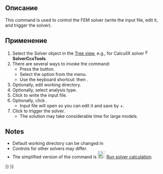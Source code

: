 <languages/>

{{Docnav/ru
|[[FEM_EquationHeat/ru|Тепловое уравнение]]
|[[FEM_SolverRun/ru|Запустить решатель]]
|[[FEM_Workbench/ru|Верстак "FEM"]]
|IconL=FEM_EquationHeat.svg
|IconR=FEM_SolverRun.svg
|IconC=Workbench_FEM.svg
}}

<div class="mw-translate-fuzzy">
{{GuiCommand/ru
|Name/ru=Управление решателем
|Name=FEM_SolverControl
|MenuLocation=Решить → Управление решателем
|Workbenches=[[FEM_Workbench/ru|FEM]]
|Shortcut={{KEY|S}} {{KEY|T}}
|SeeAlso=[[FEM_SolverRun/ru|Запустить решатель]]
}}
</div>

<span id="Description"></span>
==Описание==

This command is used to control the FEM solver (write the input file, edit it, and trigger the solver).

<span id="Usage"></span>
==Применение==

# Select the Solver object in the [[Tree_view|Tree view]], e.g., for CalcuilX solver [[Image:FEM_SolverCalculixCxxtools.svg|16px]] '''SolverCcxTools'''.
# There are several ways to invoke the command:
#* Press the {{Button|[[Image:FEM_SolverControl.svg|16px]] [[FEM_SolverControl|Solver Job Control]]}} button.
#* Select the {{MenuCommand|Solve → [[Image:FEM_SolverControl.svg|16px]] Solver Job Control}} option from the menu.
#* Use the keyboard shortcut: {{KEY|S}} then {{KEY|T}}.
# Optionally, edit working directory.
# Optionally, select analysis type.
# Click {{Button|Write .inp file}} to write the input file.
# Optionally, click {{Button|Edit .inp file}}.
#* Input file will open so you can edit it and save by {{KEY|Ctrl}}+{{KEY|S}}.
# Click {{Button|Run CalculiX}} to trigger the solver.
#* The solution may take considerable time for large models.

==Notes==

* Default working directory can be changed in {{MenuCommand|Edit → Preferences → FEM}}
* Controls for other solvers may differ.
* The simplified version of the command is [[Image:FEM_SolverRun.svg|24px]] [[FEM_SolverRun|Run solver calculation]].


{{Docnav/ru
|[[FEM_EquationHeat/ru|Тепловое уравнение]]
|[[FEM_SolverRun/ru|Запустить решатель]]
|[[FEM_Workbench/ru|Верстак "FEM"]]
|IconL=FEM_EquationHeat.svg
|IconR=FEM_SolverRun.svg
|IconC=Workbench_FEM.svg
}}

{{FEM Tools navi{{#translation:}}}}
{{Userdocnavi{{#translation:}}}}